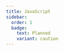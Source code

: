 ```yaml
---
title: JavaScript
sidebar:
  order: 1
  badge:
    text: Planned
    variant: caution
---
```



<SimonSays title="">

</SimonSays>


<CardGrid>
  <LinkCard 
  title="Promises and Async"
  description="123"
  href="/guides/components/" />
  <LinkCard 
  title="Error handling"
  description="123"
  href="/guides/components/" />
</CardGrid>
